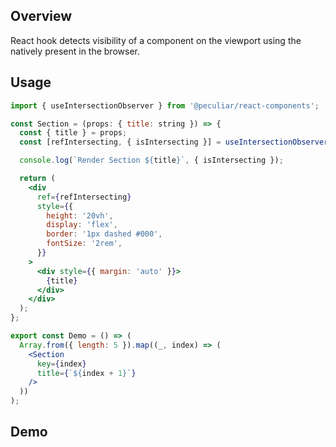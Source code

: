 
<Meta title="Hooks/useIntersectionObserver" />

## Overview

React hook detects visibility of a component on the viewport using the natively present in the browser.

## Usage

```jsx
import { useIntersectionObserver } from '@peculiar/react-components';

const Section = (props: { title: string }) => {
  const { title } = props;
  const [refIntersecting, { isIntersecting }] = useIntersectionObserver();

  console.log(`Render Section ${title}`, { isIntersecting });

  return (
    <div
      ref={refIntersecting}
      style={{
        height: '20vh',
        display: 'flex',
        border: '1px dashed #000',
        fontSize: '2rem',
      }}
    >
      <div style={{ margin: 'auto' }}>
        {title}
      </div>
    </div>
  );
};

export const Demo = () => (
  Array.from({ length: 5 }).map((_, index) => (
    <Section
      key={index}
      title={`${index + 1}`}
    />
  ))
);
```

## Demo

<Canvas of={Stories.DemoExample} sourceState="none" />
